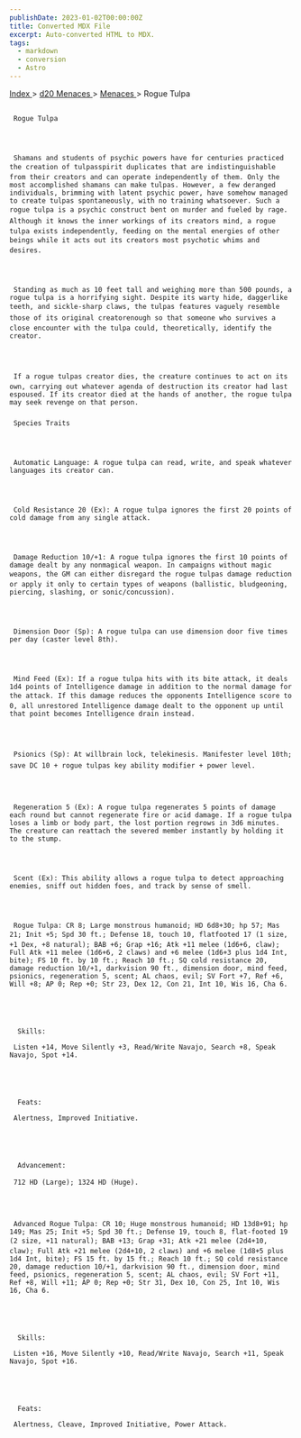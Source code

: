 ```yaml
---
publishDate: 2023-01-02T00:00:00Z
title: Converted MDX File
excerpt: Auto-converted HTML to MDX.
tags:
  - markdown
  - conversion
  - Astro
---
```







[
      Index
     ](-index)
     >
     [
      d20 Menaces
     ](menaces-d20-index)
     >
     [
      Menaces
     ](menaces-d20-menaces-index)
     > Rogue Tulpa
    





## 
     Rogue Tulpa
    



     Shamans and students of psychic powers have for centuries practiced the creation of tulpasspirit duplicates that are indistinguishable from their creators and can operate independently of them. Only the most accomplished shamans can make tulpas. However, a few deranged individuals, brimming with latent psychic power, have somehow managed to create tulpas spontaneously, with no training whatsoever. Such a rogue tulpa is a psychic construct bent on murder and fueled by rage. Although it knows the inner workings of its creators mind, a rogue tulpa exists independently, feeding on the mental energies of other beings while it acts out its creators most psychotic whims and desires.
    



     Standing as much as 10 feet tall and weighing more than 500 pounds, a rogue tulpa is a horrifying sight. Despite its warty hide, daggerlike teeth, and sickle-sharp claws, the tulpas features vaguely resemble those of its original creatorenough so that someone who survives a close encounter with the tulpa could, theoretically, identify the creator.
    



     If a rogue tulpas creator dies, the creature continues to act on its own, carrying out whatever agenda of destruction its creator had last espoused. If its creator died at the hands of another, the rogue tulpa may seek revenge on that person.
    


### 
     Species Traits
    



     Automatic Language: A rogue tulpa can read, write, and speak whatever languages its creator can.
    



     Cold Resistance 20 (Ex): A rogue tulpa ignores the first 20 points of cold damage from any single attack.
    



     Damage Reduction 10/+1: A rogue tulpa ignores the first 10 points of damage dealt by any nonmagical weapon. In campaigns without magic weapons, the GM can either disregard the rogue tulpas damage reduction or apply it only to certain types of weapons (ballistic, bludgeoning, piercing, slashing, or sonic/concussion).
    



     Dimension Door (Sp): A rogue tulpa can use dimension door five times per day (caster level 8th).
    



     Mind Feed (Ex): If a rogue tulpa hits with its bite attack, it deals 1d4 points of Intelligence damage in addition to the normal damage for the attack. If this damage reduces the opponents Intelligence score to 0, all unrestored Intelligence damage dealt to the opponent up until that point becomes Intelligence drain instead.
    



     Psionics (Sp): At willbrain lock, telekinesis. Manifester level 10th; save DC 10 + rogue tulpas key ability modifier + power level.
    



     Regeneration 5 (Ex): A rogue tulpa regenerates 5 points of damage each round but cannot regenerate fire or acid damage. If a rogue tulpa loses a limb or body part, the lost portion regrows in 3d6 minutes. The creature can reattach the severed member instantly by holding it to the stump.
    



     Scent (Ex): This ability allows a rogue tulpa to detect approaching enemies, sniff out hidden foes, and track by sense of smell.
    



     Rogue Tulpa: CR 8; Large monstrous humanoid; HD 6d8+30; hp 57; Mas 21; Init +5; Spd 30 ft.; Defense 18, touch 10, flatfooted 17 (1 size, +1 Dex, +8 natural); BAB +6; Grap +16; Atk +11 melee (1d6+6, claw); Full Atk +11 melee (1d6+6, 2 claws) and +6 melee (1d6+3 plus 1d4 Int, bite); FS 10 ft. by 10 ft.; Reach 10 ft.; SQ cold resistance 20, damage reduction 10/+1, darkvision 90 ft., dimension door, mind feed, psionics, regeneration 5, scent; AL chaos, evil; SV Fort +7, Ref +6, Will +8; AP 0; Rep +0; Str 23, Dex 12, Con 21, Int 10, Wis 16, Cha 6.
    




      Skills:
     
     Listen +14, Move Silently +3, Read/Write Navajo, Search +8, Speak Navajo, Spot +14.
    




      Feats:
     
     Alertness, Improved Initiative.
    




      Advancement:
     
     712 HD (Large); 1324 HD (Huge).
    



     Advanced Rogue Tulpa: CR 10; Huge monstrous humanoid; HD 13d8+91; hp 149; Mas 25; Init +5; Spd 30 ft.; Defense 19, touch 8, flat-footed 19 (2 size, +11 natural); BAB +13; Grap +31; Atk +21 melee (2d4+10, claw); Full Atk +21 melee (2d4+10, 2 claws) and +6 melee (1d8+5 plus 1d4 Int, bite); FS 15 ft. by 15 ft.; Reach 10 ft.; SQ cold resistance 20, damage reduction 10/+1, darkvision 90 ft., dimension door, mind feed, psionics, regeneration 5, scent; AL chaos, evil; SV Fort +11, Ref +8, Will +11; AP 0; Rep +0; Str 31, Dex 10, Con 25, Int 10, Wis 16, Cha 6.
    




      Skills:
     
     Listen +16, Move Silently +10, Read/Write Navajo, Search +11, Speak Navajo, Spot +16.
    




      Feats:
     
     Alertness, Cleave, Improved Initiative, Power Attack.
    




